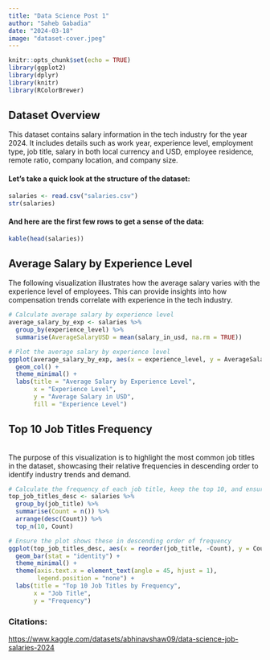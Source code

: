 ```yaml
---
title: "Data Science Post 1"
author: "Saheb Gabadia"
date: "2024-03-18"
image: "dataset-cover.jpeg"
---
```


```r
knitr::opts_chunk$set(echo = TRUE)
library(ggplot2)
library(dplyr)
library(knitr)
library(RColorBrewer)
```

## **Dataset Overview**

This dataset contains salary information in the tech industry for the year 2024. It includes details such as work year, experience level, employment type, job title, salary in both local currency and USD, employee residence, remote ratio, company location, and company size.

#### Let's take a quick look at the structure of the dataset:

```r
salaries <- read.csv("salaries.csv")
str(salaries)
```

#### And here are the first few rows to get a sense of the data:

```r
kable(head(salaries))
```

## **Average Salary by Experience Level**

The following visualization illustrates how the average salary varies with the experience level of employees. This can provide insights into how compensation trends correlate with experience in the tech industry.

```r
# Calculate average salary by experience level
average_salary_by_exp <- salaries %>%
  group_by(experience_level) %>%
  summarise(AverageSalaryUSD = mean(salary_in_usd, na.rm = TRUE))

# Plot the average salary by experience level
ggplot(average_salary_by_exp, aes(x = experience_level, y = AverageSalaryUSD, fill = experience_level)) +
  geom_col() +
  theme_minimal() +
  labs(title = "Average Salary by Experience Level",
       x = "Experience Level",
       y = "Average Salary in USD",
       fill = "Experience Level")
```

## **Top 10 Job Titles Frequency**

\
The purpose of this visualization is to highlight the most common job titles in the dataset, showcasing their relative frequencies in descending order to identify industry trends and demand.

```r
# Calculate the frequency of each job title, keep the top 10, and ensure they are in descending order
top_job_titles_desc <- salaries %>%
  group_by(job_title) %>%
  summarise(Count = n()) %>%
  arrange(desc(Count)) %>%
  top_n(10, Count)

# Ensure the plot shows these in descending order of frequency
ggplot(top_job_titles_desc, aes(x = reorder(job_title, -Count), y = Count, fill = job_title)) +
  geom_bar(stat = "identity") +
  theme_minimal() +
  theme(axis.text.x = element_text(angle = 45, hjust = 1),
        legend.position = "none") +
  labs(title = "Top 10 Job Titles by Frequency",
       x = "Job Title",
       y = "Frequency")
```

### Citations:

<https://www.kaggle.com/datasets/abhinavshaw09/data-science-job-salaries-2024>

